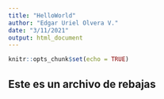 ```yaml
---
title: "HelloWorld"
author: "Edgar Uriel Olvera V."
date: "3/11/2021"
output: html_document
---
```


```r
knitr::opts_chunk$set(echo = TRUE)
```

## Este es un archivo de rebajas